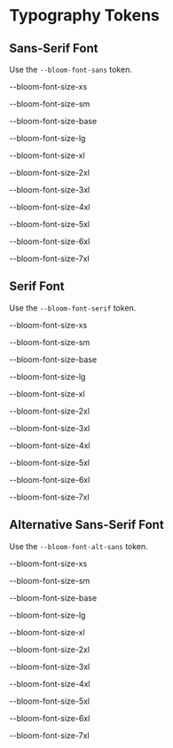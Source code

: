 

<Meta title="Tokens/Typography Tokens" />

# Typography Tokens

## Sans-Serif Font

Use the `--bloom-font-sans` token.

<p style={{ ...sansStyle, fontSize: "var(--bloom-font-size-xs)" }}>--bloom-font-size-xs</p>
<p style={{ ...sansStyle, fontSize: "var(--bloom-font-size-sm)" }}>--bloom-font-size-sm</p>
<p style={{ ...sansStyle, fontSize: "var(--bloom-font-size-base)" }}>--bloom-font-size-base</p>
<p style={{ ...sansStyle, fontSize: "var(--bloom-font-size-lg)" }}>--bloom-font-size-lg</p>
<p style={{ ...sansStyle, fontSize: "var(--bloom-font-size-xl)" }}>--bloom-font-size-xl</p>
<p style={{ ...sansStyle, fontSize: "var(--bloom-font-size-2xl)" }}>--bloom-font-size-2xl</p>
<p style={{ ...sansStyle, fontSize: "var(--bloom-font-size-3xl)" }}>--bloom-font-size-3xl</p>
<p style={{ ...sansStyle, fontSize: "var(--bloom-font-size-4xl)" }}>--bloom-font-size-4xl</p>
<p style={{ ...sansStyle, fontSize: "var(--bloom-font-size-5xl)" }}>--bloom-font-size-5xl</p>
<p style={{ ...sansStyle, fontSize: "var(--bloom-font-size-6xl)" }}>--bloom-font-size-6xl</p>
<p style={{ ...sansStyle, fontSize: "var(--bloom-font-size-7xl)" }}>--bloom-font-size-7xl</p>

## Serif Font

Use the `--bloom-font-serif` token.

<p style={{ ...serifStyle, fontSize: "var(--bloom-font-size-xs)" }}>--bloom-font-size-xs</p>
<p style={{ ...serifStyle, fontSize: "var(--bloom-font-size-sm)" }}>--bloom-font-size-sm</p>
<p style={{ ...serifStyle, fontSize: "var(--bloom-font-size-base)" }}>--bloom-font-size-base</p>
<p style={{ ...serifStyle, fontSize: "var(--bloom-font-size-lg)" }}>--bloom-font-size-lg</p>
<p style={{ ...serifStyle, fontSize: "var(--bloom-font-size-xl)" }}>--bloom-font-size-xl</p>
<p style={{ ...serifStyle, fontSize: "var(--bloom-font-size-2xl)" }}>--bloom-font-size-2xl</p>
<p style={{ ...serifStyle, fontSize: "var(--bloom-font-size-3xl)" }}>--bloom-font-size-3xl</p>
<p style={{ ...serifStyle, fontSize: "var(--bloom-font-size-4xl)" }}>--bloom-font-size-4xl</p>
<p style={{ ...serifStyle, fontSize: "var(--bloom-font-size-5xl)" }}>--bloom-font-size-5xl</p>
<p style={{ ...serifStyle, fontSize: "var(--bloom-font-size-6xl)" }}>--bloom-font-size-6xl</p>
<p style={{ ...serifStyle, fontSize: "var(--bloom-font-size-7xl)" }}>--bloom-font-size-7xl</p>

## Alternative Sans-Serif Font

Use the `--bloom-font-alt-sans` token.

<p style={{ ...altSansStyle, fontSize: "var(--bloom-font-size-xs)" }}>--bloom-font-size-xs</p>
<p style={{ ...altSansStyle, fontSize: "var(--bloom-font-size-sm)" }}>--bloom-font-size-sm</p>
<p style={{ ...altSansStyle, fontSize: "var(--bloom-font-size-base)" }}>--bloom-font-size-base</p>
<p style={{ ...altSansStyle, fontSize: "var(--bloom-font-size-lg)" }}>--bloom-font-size-lg</p>
<p style={{ ...altSansStyle, fontSize: "var(--bloom-font-size-xl)" }}>--bloom-font-size-xl</p>
<p style={{ ...altSansStyle, fontSize: "var(--bloom-font-size-2xl)" }}>--bloom-font-size-2xl</p>
<p style={{ ...altSansStyle, fontSize: "var(--bloom-font-size-3xl)" }}>--bloom-font-size-3xl</p>
<p style={{ ...altSansStyle, fontSize: "var(--bloom-font-size-4xl)" }}>--bloom-font-size-4xl</p>
<p style={{ ...altSansStyle, fontSize: "var(--bloom-font-size-5xl)" }}>--bloom-font-size-5xl</p>
<p style={{ ...altSansStyle, fontSize: "var(--bloom-font-size-6xl)" }}>--bloom-font-size-6xl</p>
<p style={{ ...altSansStyle, fontSize: "var(--bloom-font-size-7xl)" }}>--bloom-font-size-7xl</p>